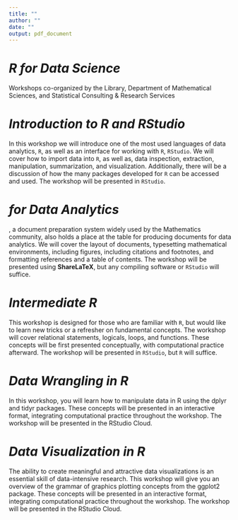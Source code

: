```yaml
---
title: ""
author: ""
date: ""
output: pdf_document
---
```

# *R for Data Science*
Workshops co-organized by the Library, Department of Mathematical Sciences, and Statistical Consulting & Research Services

# *Introduction to R and RStudio*  

In this workshop we will introduce one of the most used languages of data analytics, `R`, as well as an interface for working with `R`, `RStudio`. We will cover how to import data into `R`, as well as, data inspection, extraction, manipulation, summarization, and visualization. Additionally, there will be a discussion of how the many packages developed for `R` can be accessed and used. The workshop will be presented in `RStudio`. 

# *\LaTeX for Data Analytics*  

\LaTeX, a document preparation system widely used by the Mathematics community, also holds a place at the table for producing documents for data analytics. We will cover the layout of \LaTeX documents, typesetting mathematical environments, including figures, including citations and footnotes, and formatting references and a table of contents. The workshop will be presented using __ShareLaTeX__, but any \LaTeX compiling software or `RStudio` will suffice.   

# *Intermediate R*  

This workshop is designed for those who are familiar with `R`, but would like to learn new tricks or a refresher on fundamental concepts. The workshop will cover relational statements, logicals, loops, and functions. These concepts will be first presented conceptually, with computational practice afterward. The workshop will be presented in `RStudio`, but `R` will suffice. 

# *Data Wrangling in R*

In this workshop, you will learn how to manipulate data in R using the dplyr and tidyr packages. These concepts will be presented in an interactive format, integrating computational practice throughout the workshop. The workshop will be presented in the RStudio Cloud.

# *Data Visualization in R*

The ability to create meaningful and attractive data visualizations is an essential skill of data-intensive research. This workshop will give you an overview of the grammar of graphics plotting concepts from the ggplot2 package. These concepts will be presented in an interactive format, integrating computational practice throughout the workshop. The workshop will be presented in the RStudio Cloud.
